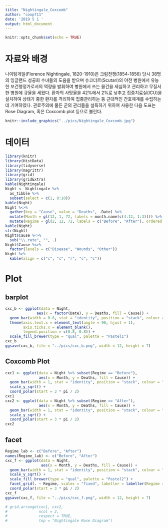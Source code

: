 ```yaml
---
title: "Nightingale_Coxcomb"
author: "coop711"
date: '2019 5 1 '
output: html_document
---
```


```r
knitr::opts_chunk$set(echo = TRUE)
```

# 자료와 배경

나이팅게일(Florence Nightingale, 1820-1910)은 크림전쟁(1854-1856) 당시 38명의 잉글랜드 성공회 수녀들의 도움을 받으며 슈코더르(Scutari)의 야전 병원에서 유능한 보건행정가로서의 역량을 발휘하여 병원에서 쓰는 물건을 세심하고 관리하고 무질서한 병원에 규율을 세웠다. 환자의 사망율을 42%에서 2%로 낮추고 집중치료실(ICU)을 설치하여 상태가 중한 환자를 격리하여 집중관리하는 등 근대적인 간호체계를 수립하는 데 기여하였다. 관료주의에 물든 군의 관리들을 설득하기 위하여 사용한 다음 도표는 Rose Diagram, 혹은 Coxcomb plot 등으로 불린다.

```r
knitr::include_graphics("../pics/Nightingale_Coxcomb.jpg")
```

# 데이터 

```r
library(knitr)
library(HistData)
library(tidyverse)
library(magrittr)
library(grid)
library(gridExtra)
kable(Nightingale)
Night <- Nightingale %>%
  as_tibble %>%
  subset(select = c(1, 8:10))
kable(Night)
Night %<>%
  gather(key = "Cause", value = "Deaths", -Date) %>%
  mutate(Month = gl(12, 1, 72, labels = month.name[c(4:12, 1:3)])) %>%
  mutate(Regime = gl(2, 12, 72, labels = c("Before", "After"), ordered = TRUE)) 
kable(Night)
str(Night)
Night$Cause %<>% 
  sub("\\.rate", "", .)
Night$Cause %<>% 
  factor(levels = c("Disease", "Wounds", "Other"))
Night %>%
  kable(align = c("c", "c", "r", "c", "c"))
```

# Plot

## barplot

```r
cxc_b <- ggplot(data = Night,
              aes(x = factor(Date), y = Deaths, fill = Cause)) +
  geom_bar(width = 0.8, stat = "identity", position = "stack", colour = "black") +
  theme(axis.text.x = element_text(angle = 90, hjust = 1),
        axis.ticks.x = element_blank(),
        legend.position = c(0.8, 0.8)) +
  scale_fill_brewer(type = "qual", palette = "Pastel1")
cxc_b
ggsave(cxc_b, file = "../pics/cxc_b.png", width = 12, height = 7)
```

## Coxcomb Plot

```r
cxc1 <- ggplot(data = Night %>% subset(Regime == "Before"),
               aes(x = Month, y = Deaths, fill = Cause)) +
  geom_bar(width = 1, stat = "identity", position = "stack", colour = "black") +
  scale_y_sqrt() +
  coord_polar(start = 3 * pi / 2)
cxc1
cxc2 <- ggplot(data = Night %>% subset(Regime == "After"),
               aes(x = Month, y = Deaths, fill = Cause)) +
  geom_bar(width = 1, stat = "identity", position = "stack", colour = "black") +
  scale_y_sqrt() +
  coord_polar(start = 3 * pi / 2)
cxc2
```


## facet

```r
Regime_lab <- c("Before", "After")
names(Regime_lab) <- c("Before", "After")
cxc_f <- ggplot(data = Night,
                aes(x = Month, y = Deaths, fill = Cause)) +
  geom_bar(width = 1, stat = "identity", position = "stack", colour = "black") +
  scale_y_sqrt() +
  scale_fill_brewer(type = "qual", palette = "Pastel2") +
  facet_grid(. ~ Regime, scales = "fixed", labeller = labeller(Regime = Regime_lab)) +
  coord_polar(start = 3 * pi / 2)
cxc_f
ggsave(cxc_f, file = "../pics/cxc_f.png", width = 12, height = 7)
```

```r
# grid.arrange(cxc1, cxc2, 
#              ncol = 2, 
#              respect = TRUE,
#              top = "Nightingale Rose Diagram")
```